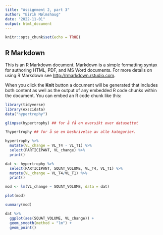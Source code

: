 ```yaml
---
title: "Assignment 2, part 3"
author: "Eirik Mølmshaug"
date: "2022-11-01"
output: html_document
---
```


```r
knitr::opts_chunk$set(echo = TRUE)
```

## R Markdown

This is an R Markdown document. Markdown is a simple formatting syntax for authoring HTML, PDF, and MS Word documents. For more details on using R Markdown see <http://rmarkdown.rstudio.com>.

When you click the **Knit** button a document will be generated that includes both content as well as the output of any embedded R code chunks within the document. You can embed an R code chunk like this:


```r
library(tidyverse)
library(exscidata)
data("hypertrophy")

glimpse(hypertrophy) ## for å få en oversikt over datasettet

?hypertrophy ## for å se en beskrivelse av alle kategorier.

hypertrophy %>% 
  mutate(VL_change = VL_T4 - VL_T1) %>% 
  select(PARTICIPANT, VL_change) %>% 
  print()

dat <- hypertrophy %>%
  select(PARTICIPANT, SQUAT_VOLUME, VL_T4, VL_T1) %>%
  mutate(VL_change = VL_T4/VL_T1) %>% 
  print()

mod <- lm(VL_change ~ SQUAT_VOLUME, data = dat)

plot(mod)

summary(mod)

dat %>% 
  ggplot(aes(SQUAT_VOLUME, VL_change)) +
  geom_smooth(method = "lm") +
  geom_point()
```


